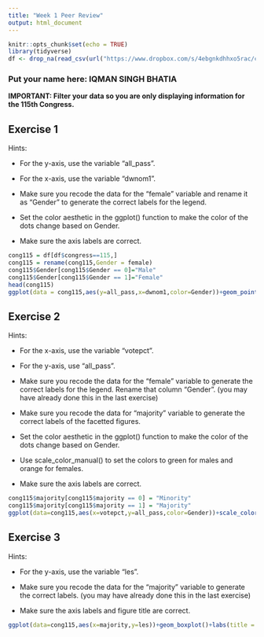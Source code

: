 ---
title: "Week 1 Peer Review"
output: html_document
---

```{r setup, include=FALSE}

knitr::opts_chunk$set(echo = TRUE)
library(tidyverse)
df <- drop_na(read_csv(url("https://www.dropbox.com/s/4ebgnkdhhxo5rac/cel_volden_wiseman%20_coursera.csv?raw=1"),show_col_types = FALSE))
```

### Put your name here: IQMAN SINGH BHATIA

**IMPORTANT: Filter your data so you are only displaying information for the 115th Congress.**

## Exercise 1

Hints:

* For the y-axis, use the variable "all_pass".

* For the x-axis, use the variable "dwnom1".

* Make sure you recode the data for the "female" variable and rename it as "Gender" to generate the correct labels for the legend.

* Set the color aesthetic in the ggplot() function to make the color of the dots change based on Gender.

* Make sure the axis labels are correct.

```{r exercise1,echo=FALSE}
cong115 = df[df$congress==115,]
cong115 = rename(cong115,Gender = female)
cong115$Gender[cong115$Gender == 0]="Male"
cong115$Gender[cong115$Gender == 1]="Female"
head(cong115)
ggplot(data = cong115,aes(y=all_pass,x=dwnom1,color=Gender))+geom_point()+labs(x="Idealogy",y="Bills Passed")  

```

## Exercise 2

Hints:

* For the x-axis, use the variable "votepct".

* For the y-axis, use "all_pass".

* Make sure you recode the data for the "female" variable to generate the correct labels for the legend. Rename that column "Gender". (you may have already done this in the last exercise)

* Make sure you recode the data for "majority" variable to generate the correct labels of the facetted figures.

* Set the color aesthetic in the ggplot() function to make the color of the dots change based on Gender.

* Use scale_color_manual() to set the colors to green for males and orange for females.

* Make sure the axis labels are correct.


```{r exercise2,echo=FALSE}
cong115$majority[cong115$majority == 0] = "Minority"
cong115$majority[cong115$majority == 1] = "Majority"
ggplot(data=cong115,aes(x=votepct,y=all_pass,color=Gender))+scale_color_manual(values=c("orange", "green"))+geom_point()+labs(x="Vote Percentage",y="Bills Passed") + facet_grid(cols = vars(majority))
```

## Exercise 3

Hints:

* For the y-axis, use the variable "les".

* Make sure you recode the data for the "majority" variable to generate the correct labels. (you may have already done this in the last exercise)

* Make sure the axis labels and figure title are correct.


```{r exercise3,echo=FALSE}

ggplot(data=cong115,aes(x=majority,y=les))+geom_boxplot()+labs(title = "LES in the 115th Congress" ,x="Majority or Minority",y="Legislative Effectiveness ")

```
